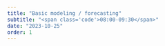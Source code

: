 ```yaml
---
title: "Basic modeling / forecasting"
subtitle: "<span class='code'>08:00-09:30</span>"
date: "2023-10-25"
order: 1
---
```


<!-- Materials will be distributed sooner to the event. -->

<!-- ```{=html} -->
<!-- <embed src="../../materials/03_basic_modelling.pdf" type="application/pdf" width="750px" height="420px"> -->
<!-- ``` -->

<!-- [View slides in full screen](../../materials/03_basic_modelling.pdf) -->
